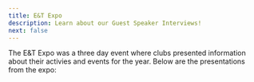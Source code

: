```yaml
---
title: E&T Expo
description: Learn about our Guest Speaker Interviews!
next: false
---
```



The E&T Expo was a three day event where clubs presented information about their activies and events for the year. Below are the presentations from the expo:

<LinkCard
    title="Day 1 - Engineering"
    description="FTC Ink and Metal, Innovators' Club, VEX Robotics"
    href="https://docs.google.com/presentation/d/14s6WcAnPy09maB4oB1Ws2RBCxRP1Hu_jTZ0KWfWpMEU/edit?usp=sharing"
/>
<LinkCard
    title="Day 2 - Coding"
    description="AI Club, Girls Who Code, Cloud Native Club"
    href="https://docs.google.com/presentation/d/1ZXfz3M4mbWHWPmRDWQfjWLLUUSsbgSLAUo7Qb9GuJiw/edit?usp=sharing"
/>
<LinkCard
    title="Day 3 - Interdisciplinary"
    description="Bioengineering, Computational Statistics, TSA, Quantum Computing"
    href="https://docs.google.com/presentation/d/1fc9cluqdg-6S1D6-TVbEK4WJRuoCiDPszUqUla5WWpE/edit?usp=sharing"
/>